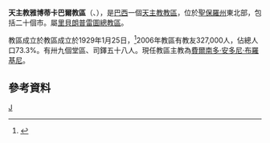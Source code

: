 {{Infobox Roman Catholic diocese
|name=雅博蒂卡巴爾

|jurisdiction=教區
|latin = Dioecesis Iaboticaballensis

|image = 
|caption =
|location = [[巴西|巴西]]
|territory = [[聖保羅州|聖保羅州]]東北部
|population =327,000

|rite = [[罗马礼|罗马礼]]
|patron =
|province = 里貝朗普雷圖
|established = 1929年
|cathedral = 嘉模聖母主教座堂
|co-cathedral =
|leadership = 主教
|website =[http://www.diocesejaboticabal.org.br/home/ 官方網頁]
|patriarch=
|metropolitan =
|ordinary =費爾南多·安多尼·布羅基尼
|coadjutor archbishop =
|coadjutor bishop =
|auxiliary =
|emeritus =
}}
'''天主教雅博蒂卡巴爾教區'''（{{lang-la|Dioecesis Iaboticaballensis}}、{{lang-pt|Diocese de Jaboticabal}}），是[[巴西|巴西]]一個[[天主教|天主教]][[教區|教區]]，位於[[聖保羅州|聖保羅州]]東北部，包括二十個市。屬[[天主教里貝朗普雷圖總教區|里貝朗普雷圖總教區]]。

教區成立於教區成立於1929年1月25日，<ref>{{cite journal
|journal=[[宗座公報|宗座公報]]
|publisher=梵蒂岡出版社
|date=1932年
|volume=24
|title=''Sollicitudo omnium''
|page=359
|url=http://www.vatican.va/archive/aas/documents/AAS%2024%20%5B1932%5D%20-%20ocr.pdf
|access-date=2014-01-20
|archive-date=2010-03-27
|archive-url=https://web.archive.org/web/20100327070856/http://www.vatican.va/archive/aas/documents/AAS%2024%20%5B1932%5D%20-%20ocr.pdf
|dead-url=no
}}</ref>2006年教區有教友327,000人，佔總人口73.3%。有卅九個堂區、司鐸五十八人。現任教區主教為[[費爾南多·安多尼·布羅基尼|費爾南多·安多尼·布羅基尼]]。

==參考資料==
{{reflist}}

[[Category:巴西天主教教區|J]]